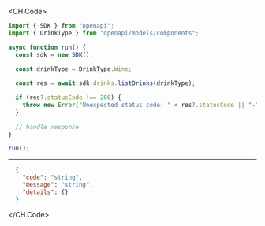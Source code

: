 
<CH.Code>
```typescript ListDrinks.ts
import { SDK } from "openapi";
import { DrinkType } from "openapi/models/components";

async function run() {
  const sdk = new SDK();

  const drinkType = DrinkType.Wine;
  
  const res = await sdk.drinks.listDrinks(drinkType);

  if (res?.statusCode !== 200) {
    throw new Error("Unexpected status code: " + res?.statusCode || "-");
  }
  
  // handle response
}

run();
```
---

```json Example Response
  {
    "code": "string",
    "message": "string",
    "details": {}
  }
```
</CH.Code>
